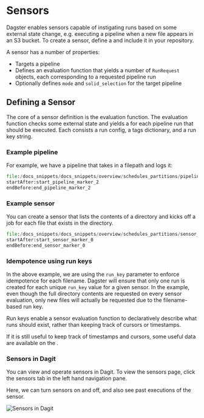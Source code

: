 
<DynamicMetaTags
  title="Sensors | Dagster"
  description="Dagster enables sensors capable of instigating runs based on some external state change."
/>

# Sensors

Dagster enables sensors capable of instigating runs based on some external state change, e.g. executing a pipeline when a new file appears in an S3 bucket.
To create a sensor, define a <PyObject module="dagster" object="SensorDefinition"/> and include it in your repository.

A sensor has a number of properties:

- Targets a pipeline
- Defines an evaluation function that yields a number of `RunRequest` objects, each corresponding to a requested pipeline run
- Optionally defines `mode` and `solid_selection` for the target pipeline

## Defining a Sensor

The core of a sensor definition is the evaluation function. The evaluation function checks some external state and yields a <PyObject module="dagster" object="RunRequest"/> for each pipeline run that should be executed.
Each <PyObject module="dagster" object="RunRequest"/> consists a run config, a tags dictionary, and a run key string.

### Example pipeline

For example, we have a pipeline that takes in a filepath and logs it:

```python literalinclude caption=pipeline.py
file:/docs_snippets/docs_snippets/overview/schedules_partitions/pipeline.py
startAfter:start_pipeline_marker_2
endBefore:end_pipeline_marker_2
```

### Example sensor

You can create a sensor that lists the contents of a directory and kicks off a job for each file that exists in the directory.

```python literalinclude caption=sensor.py
file:/docs_snippets/docs_snippets/overview/schedules_partitions/sensor_definition.py
startAfter:start_sensor_marker_0
endBefore:end_sensor_marker_0
```

### Idempotence using run keys

In the above example, we are using the `run_key` parameter to enforce idempotence for each filename.
Dagster will ensure that only one run is created for each unique `run_key` value for a given sensor. In the example, even though the full directory contents are requested on every sensor evaluation, only new files will actually be requested due to the filename-based run key.

Run keys enable a sensor evaluation function to declaratively describe what runs should exist, rather than keeping track of cursors or timestamps.

If it is still useful to keep track of timestamps and cursors, some useful data are available on the <PyObject module="dagster" object="SensorExecutionContext"/>.

### Sensors in Dagit

You can view and operate sensors in Dagit. To view the sensors page, click the sensors tab in the left hand navigation pane.

Here, we can turn sensors on and off, and also see past executions of the sensor.

![Sensors in Dagit](/assets/images/overview/schedules_partitions/sensors.png)
